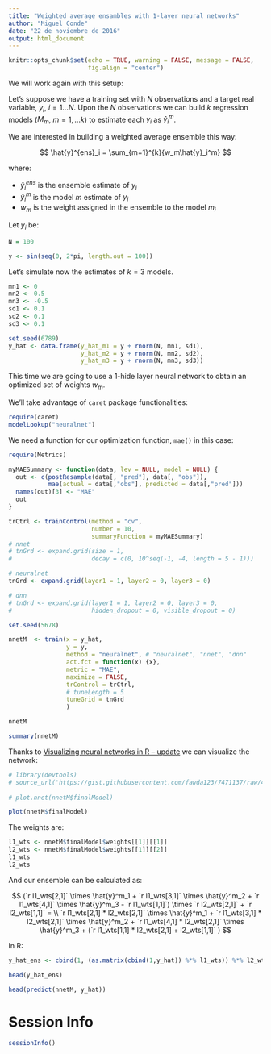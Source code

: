 ```yaml
---
title: "Weighted average ensambles with 1-layer neural networks"
author: "Miguel Conde"
date: "22 de noviembre de 2016"
output: html_document
---
```


```r
knitr::opts_chunk$set(echo = TRUE, warning = FALSE, message = FALSE,
                      fig.align = "center")
```

We will work again with this setup:

Let's suppose we have a training set with $N$ observations and a target real variable, $y_i$, $i=1...N$.
Upon the $N$ observations we can build $k$ regression models ($M_m$, $m=1,...k$) to estimate each $y_i$ as $\hat{y}_i^m$.


We are interested in building a weighted average ensemble this way:

$$
\hat{y}^{ens}_i = \sum_{m=1}^{k}{w_m\hat{y}_i^m}
$$

where:

*  $\hat{y}^{ens}_i$ is the ensemble estimate of $y_i$
*  $\hat{y}_i^m$ is the model $m$ estimate of $y_i$
*  $w_m$ is the weight assigned in the ensemble to the model $m_i$

Let $y_i$ be:

```r
N = 100

y <- sin(seq(0, 2*pi, length.out = 100))
```

Let's simulate now the estimates of $k=3$ models.
```r
mn1 <- 0
mn2 <- 0.5
mn3 <- -0.5
sd1 <- 0.1
sd2 <- 0.1
sd3 <- 0.1

set.seed(6789)
y_hat <- data.frame(y_hat_m1 = y + rnorm(N, mn1, sd1),
                    y_hat_m2 = y + rnorm(N, mn2, sd2),
                    y_hat_m3 = y + rnorm(N, mn3, sd3))
```

This time we are going to use a 1-hide layer neural network to obtain an optimized set of weights $w_m$.

We'll take advantage of `caret` package functionalities:

```r
require(caret)
modelLookup("neuralnet")
```

We need a function for our optimization function, `mae()` in this case:

```r
require(Metrics)

myMAESummary <- function(data, lev = NULL, model = NULL) {
  out <- c(postResample(data[, "pred"], data[, "obs"]),
           mae(actual = data[,"obs"], predicted = data[,"pred"]))
  names(out)[3] <- "MAE"
  out
}
```


```r
trCtrl <- trainControl(method = "cv", 
                       number = 10, 
                       summaryFunction = myMAESummary)
# nnet
# tnGrd <- expand.grid(size = 1,
#                      decay = c(0, 10^seq(-1, -4, length = 5 - 1)))

# neuralnet
tnGrd <- expand.grid(layer1 = 1, layer2 = 0, layer3 = 0)

# dnn
# tnGrd <- expand.grid(layer1 = 1, layer2 = 0, layer3 = 0,
#                      hidden_dropout = 0, visible_dropout = 0)

set.seed(5678)

nnetM  <- train(x = y_hat,
                y = y,
                method = "neuralnet", # "neuralnet", "nnet", "dnn"
                act.fct = function(x) {x},
                metric = "MAE", 
                maximize = FALSE,
                trControl = trCtrl,
                # tuneLength = 5
                tuneGrid = tnGrd
                )

```

```r
nnetM
```

```r
summary(nnetM)
```

Thanks to [Visualizing neural networks in R – update](https://beckmw.wordpress.com/2013/11/14/visualizing-neural-networks-in-r-update/) we can visualize the network:
```r
# library(devtools)
# source_url('https://gist.githubusercontent.com/fawda123/7471137/raw/466c1474d0a505ff044412703516c34f1a4684a5/nnet_plot_update.r')
 
# plot.nnet(nnetM$finalModel)

plot(nnetM$finalModel)

```

The weights are:
```r
l1_wts <- nnetM$finalModel$weights[[1]][[1]]
l2_wts <- nnetM$finalModel$weights[[1]][[2]]
l1_wts
l2_wts
```

And our ensemble can be calculated as:


$$
(`r l1_wts[2,1]` \times \hat{y}^m_1 + `r l1_wts[3,1]` \times \hat{y}^m_2 + `r l1_wts[4,1]` \times \hat{y}^m_3 - `r l1_wts[1,1]`) \times `r l2_wts[2,1]` + `r l2_wts[1,1]` = \\ 
`r l1_wts[2,1] * l2_wts[2,1]` \times \hat{y}^m_1 + `r l1_wts[3,1] * l2_wts[2,1]` \times \hat{y}^m_2 + `r l1_wts[4,1] * l2_wts[2,1]` \times \hat{y}^m_3 + (`r l1_wts[1,1] * l2_wts[2,1] + l2_wts[1,1]`  )
$$


In R:
```r
y_hat_ens <- cbind(1, (as.matrix(cbind(1,y_hat)) %*% l1_wts)) %*% l2_wts
```

```r
head(y_hat_ens)
```
```r
head(predict(nnetM, y_hat))
```


# Session Info
```r
sessionInfo()
```